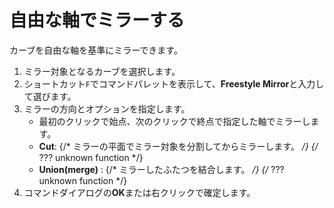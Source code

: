 
# 自由な軸でミラーする

カーブを自由な軸を基準にミラーできます。

<Reference shortcut="" command="Freestyle Mirror" button="" />

1. ミラー対象となるカーブを選択します。
2. ショートカット`F`でコマンドパレットを表示して、**Freestyle Mirror**と入力して選びます。
3. ミラーの方向とオプションを指定します。
    - 最初のクリックで始点、次のクリックで終点で指定した軸でミラーします。
    - **Cut**: {/* ミラーの平面でミラー対象を分割してからミラーします。 */} {/* ??? unknown function */}
    - **Union(merge)** : {/* ミラーしたふたつを結合します。 */} {/* ??? unknown function */}
4. コマンドダイアログの**OK**または右クリックで確定します。
